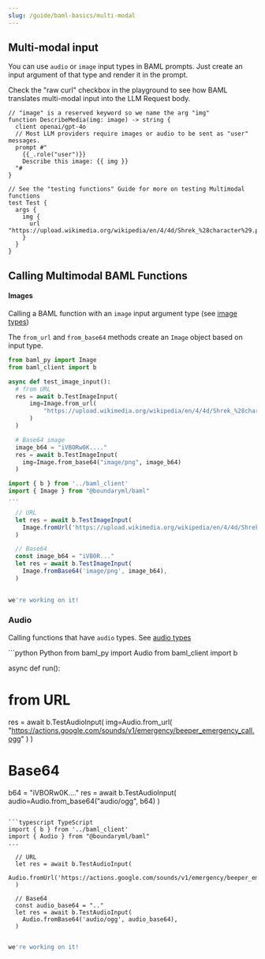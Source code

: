 ```yaml
---
slug: /guide/baml-basics/multi-modal
---
```


## Multi-modal input

You can use `audio` or `image` input types in BAML prompts. Just create an input argument of that type and render it in the prompt.

Check the "raw curl" checkbox in the playground to see how BAML translates multi-modal input into the LLM Request body.

```baml
// "image" is a reserved keyword so we name the arg "img"
function DescribeMedia(img: image) -> string {
  client openai/gpt-4o
  // Most LLM providers require images or audio to be sent as "user" messages.
  prompt #"
    {{_.role("user")}}
    Describe this image: {{ img }}
  "#
}

// See the "testing functions" Guide for more on testing Multimodal functions
test Test {
  args {
    img {
      url "https://upload.wikimedia.org/wikipedia/en/4/4d/Shrek_%28character%29.png"
    }
  }
}
```

## Calling Multimodal BAML Functions

#### Images
Calling a BAML function with an `image` input argument type (see [image types](/ref/baml/types#image))

The `from_url` and `from_base64` methods create an `Image` object based on input type.
<CodeBlocks>
```python Python
from baml_py import Image
from baml_client import b

async def test_image_input():
  # from URL
  res = await b.TestImageInput(
      img=Image.from_url(
          "https://upload.wikimedia.org/wikipedia/en/4/4d/Shrek_%28character%29.png"
      )
  )

  # Base64 image
  image_b64 = "iVBORw0K...."
  res = await b.TestImageInput(
    img=Image.from_base64("image/png", image_b64)
  )
```

```typescript TypeScript
import { b } from '../baml_client'
import { Image } from "@boundaryml/baml"
...

  // URL
  let res = await b.TestImageInput(
    Image.fromUrl('https://upload.wikimedia.org/wikipedia/en/4/4d/Shrek_%28character%29.png'),
  )

  // Base64
  const image_b64 = "iVB0R..."
  let res = await b.TestImageInput(
    Image.fromBase64('image/png', image_b64),
  )
  
```

```ruby Ruby (beta)
we're working on it!
```

</CodeBlocks>
 
### Audio
Calling functions that have `audio` types. See [audio types](/ref/baml/types#audio)

<CodeBlocks>
```python Python
from baml_py import Audio
from baml_client import b

async def run():
  # from URL
  res = await b.TestAudioInput(
      img=Audio.from_url(
          "https://actions.google.com/sounds/v1/emergency/beeper_emergency_call.ogg"
      )
  )

  # Base64
  b64 = "iVBORw0K...."
  res = await b.TestAudioInput(
    audio=Audio.from_base64("audio/ogg", b64)
  )
```

```typescript TypeScript
import { b } from '../baml_client'
import { Audio } from "@boundaryml/baml"
...

  // URL
  let res = await b.TestAudioInput(
    Audio.fromUrl('https://actions.google.com/sounds/v1/emergency/beeper_emergency_call.ogg'),
  )

  // Base64
  const audio_base64 = ".."
  let res = await b.TestAudioInput(
    Audio.fromBase64('audio/ogg', audio_base64),
  )
  
```

```ruby Ruby (beta)
we're working on it!
```
</CodeBlocks>
